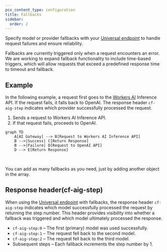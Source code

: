 ```yaml
---
pcx_content_type: configuration
title: Fallbacks
sidebar:
  order: 2
---
```



Specify model or provider fallbacks with your [Universal endpoint](/ai-gateway/providers/universal/) to handle request failures and ensure reliability.

Fallbacks are currently triggered only when a request encounters an error. We are working to expand fallback functionality to include time-based triggers, which will allow requests that exceed a predefined response time to timeout and fallback. 

## Example

In the following example, a request first goes to the [Workers AI](/workers-ai/) Inference API. If the request fails, it falls back to OpenAI. The response header `cf-aig-step` indicates which provider successfully processed the request. 

1. Sends a request to Workers AI Inference API.
2. If that request fails, proceeds to OpenAI.

```mermaid
graph TD
    A[AI Gateway] --> B[Request to Workers AI Inference API]
    B -->|Success| C[Return Response]
    B -->|Failure| D[Request to OpenAI API]
    D --> E[Return Response]
```

<br />

You can add as many fallbacks as you need, just by adding another object in the array.

<Render file="universal-gateway-example" />

## Response header(cf-aig-step)

When using the [Universal endpoint](/ai-gateway/providers/universal/) with fallbacks, the response header `cf-aig-step` indicates which model successfully processed the request by returning the step number. This header provides visibility into whether a fallback was triggered and which model ultimately processed the response.

- `cf-aig-step:0` – The first (primary) model was used successfully.
- `cf-aig-step:1` – The request fell back to the second model.
- `cf-aig-step:2` – The request fell back to the third model.
- Subsequent steps – Each fallback increments the step number by 1.
